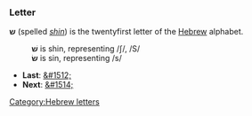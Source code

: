 ===Letter===
'''&#1513;''' (spelled ''[[shin]]'') is the twentyfirst letter of the [[Hebrew]] alphabet.
:'''&#1513;&#1473;''' is shin, representing /&#643;/, /S/
:'''&#1513;&#1474;''' is sin, representing /s/

* '''Last''': [[&#1512;]]
* '''Next''': [[&#1514;]]

[[Category:Hebrew letters]]